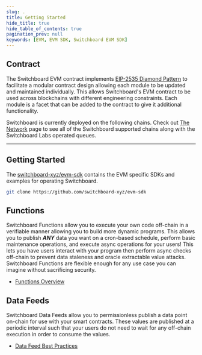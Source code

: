 ```yaml
---
slug: .
title: Getting Started
hide_title: true
hide_table_of_contents: true
pagination_prev: null
keywords: [EVM, EVM SDK, Switchboard EVM SDK]
---
```



<SdkPageSidebar sdk="evm">

## Contract

The Switchboard EVM contract implements
[EIP-2535 Diamond Pattern](https://github.com/ethereum/EIPs/blob/master/EIPS/eip-2535.md)
to facilitate a modular contract design allowing each module to be updated and
maintained individually. This allows Switchboard's EVM contract to be used
across blockchains with different engineering constraints. Each module is a
facet that can be added to the contract to give it additional functionality.

Switchboard is currently deployed on the following chains. Check out
[The Network](/network) page to see all of the Switchboard supported chains
along with the Switchboard Labs operated queues.

<EvmAddresses />

<hr />

## Getting Started

The [switchboard-xyz/evm-sdk](https://github.com/switchboard-xyz/evm-sdk)
contains the EVM specific SDKs and examples for operating Switchboard.

```bash
git clone https://github.com/switchboard-xyz/evm-sdk
```

## Functions

Switchboard Functions allow you to execute your own code off-chain in a
verifiable manner allowing you to build more dynamic programs. This allows you
to publish **_ANY_** data you want on a cron-based schedule, perform basic
maintenance operations, and execute async operations for your users! This lets
you have users interact with your program then perform async checks off-chain to
prevent data staleness and oracle extractable value attacks. Switchboard
Functions are flexible enough for any use case you can imagine without
sacrificing security.

- [Functions Overview](/evm/functions)

## Data Feeds

Switchboard Data Feeds allow you to permissionless publish a data point on-chain
for use with your smart contracts. These values are published at a periodic
interval such that your users do not need to wait for any off-chain execution in
order to consume the values.

- [Data Feed Best Practices](/guides/feeds/best-practices)

</SdkPageSidebar>
